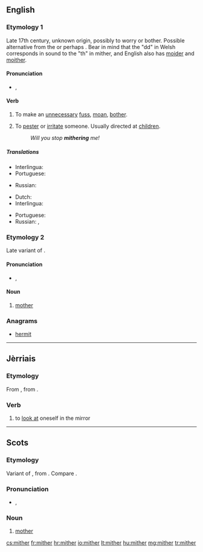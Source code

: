 ==English==
{{was wotd|2012|July|21}}
===Etymology 1===
Late 17th century, unknown origin, possibly {{etyl|cy}} {{term|moedrodd|lang=cy}} to worry or bother. Possible alternative from the {{etyl|cy}} {{term|meidda||to beg for whey|lang=cy}} or perhaps {{term|meiddio||to dare or venture|lang=cy}}. Bear in mind that the "dd" in Welsh corresponds in sound to the "th" in mither, and English also has [[moider]] and [[moither]].

====Pronunciation====
* {{IPA|/ˈmaɪθər/}}, {{X-SAMPA|/"maIT@r/}}

====Verb====
{{en-verb|mithers|mithering|mithered|mithered}}

# {{intransitive|Northern England}} To make an [[unnecessary]] [[fuss]], [[moan]], [[bother]].
# {{transitive}} To [[pester]] or [[irritate]] someone. Usually directed at [[children]].
#: ''Will you stop '''mithering''' me!''

=====Translations=====
{{trans-top|intransitive: to mither}}
* Interlingua: {{t-|ia|preoccupar se de bagatelas}}
* Portuguese: {{t-|pt|fazer tempestade em um copo d'água}}
{{trans-mid}}
* Russian: {{t+|ru|раздражать|tr=razdražátʹ}}
{{trans-bottom}}

{{trans-top|transitive to mither}}
* Dutch: {{t+|nl|lastigvallen}}
* Interlingua: {{t-|ia|importunar}}
{{trans-mid}}
* Portuguese: {{t+|pt|importunar}}
* Russian: {{t+|ru|докучать|tr=dokučátʹ}}, {{t+|ru|донимать|tr=donimátʹ}}
{{trans-bottom}}

===Etymology 2===
Late variant of {{etyl|ang}} {{term|modor|mōdor|lang=ang}}.

====Pronunciation====
* {{IPA|/ˈmɪθə/}}, {{X-SAMPA|/"mIT@r/}}

====Noun====
{{en-noun}}

# {{Scotland|and|Northern England}} [[mother]]

===Anagrams===
* [[hermit#English|hermit]]

----

==Jèrriais==

===Etymology===
From {{etyl|fro|roa-jer}} {{term|mirer||to look at; to watch|lang=fro}}, from {{etyl|la|roa-jer}} {{term|miror|mīror, mīrārī|be amazed at|lang=la}}.

===Verb===
{{roa-jer-verb}}

# {{reflexive|s'mither}} to [[look at]] oneself in the mirror

----

==Scots==

===Etymology===
Variant of {{term|mother|lang=en}}, from {{etyl|ang|sco}} {{term|modor|mōdor|lang=ang}}. Compare {{term|moder|lang=sco}}.

===Pronunciation===
* {{IPA|/ˈmɪðər/|lang=sco}}, {{X-SAMPA|/"mID@r/|lang=sco}}

===Noun===
{{sco-noun}}

# [[mother]]

[[cs:mither]]
[[fr:mither]]
[[hr:mither]]
[[io:mither]]
[[lt:mither]]
[[hu:mither]]
[[mg:mither]]
[[tr:mither]]